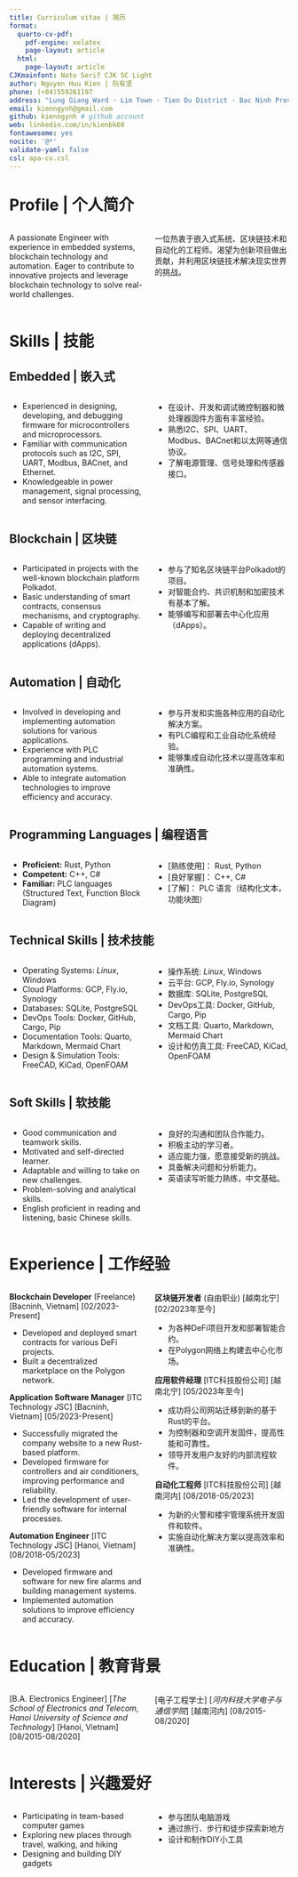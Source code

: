 ```yaml
---
title: Curriculum vitae | 简历
format:
  quarto-cv-pdf:
    pdf-engine: xelatex
    page-layout: article
  html: 
    page-layout: article
CJKmainfont: Noto Serif CJK SC Light
author: Nguyen Huu Kien | 阮有坚
phone: (+84)559261197
address: "Lung Giang Ward · Lim Town · Tien Du District · Bac Ninh Province · Vietnam | 越南 · 北宁省 · 仙游县 · 仙游县 · 林镇 · 陇江村 "
email: kienngynh@gmail.com
github: kienngynh # github account
web: linkedin.com/in/kienbk60
fontawesome: yes
nocite: '@*'
validate-yaml: false
csl: apa-cv.csl
---
```


# Profile | 个人简介

:::: {.columns}
::: {.column width="50%"}
A passionate Engineer with experience in embedded systems, blockchain technology and automation. Eager to contribute to innovative projects and leverage blockchain technology to solve real-world challenges.
:::
::: {.column width="50%"}
一位热衷于嵌入式系统、区块链技术和自动化的工程师。渴望为创新项目做出贡献，并利用区块链技术解决现实世界的挑战。
:::
::::

# Skills | 技能
## Embedded | 嵌入式

:::: {.columns}
::: {.column width="50%"}
* Experienced in designing, developing, and debugging firmware for microcontrollers and microprocessors.
* Familiar with communication protocols such as I2C, SPI, UART, Modbus, BACnet, and Ethernet.
* Knowledgeable in power management, signal processing, and sensor interfacing.
:::
::: {.column width="50%"}
* 在设计、开发和调试微控制器和微处理器固件方面有丰富经验。
* 熟悉I2C、SPI、UART、Modbus、BACnet和以太网等通信协议。
* 了解电源管理、信号处理和传感器接口。
:::
::::

## Blockchain | 区块链 

:::: {.columns}
::: {.column width="50%"}
* Participated in projects with the well-known blockchain platform Polkadot.
* Basic understanding of smart contracts, consensus mechanisms, and cryptography.
* Capable of writing and deploying decentralized applications (dApps).
:::
::: {.column width="50%"}
* 参与了知名区块链平台Polkadot的项目。
* 对智能合约、共识机制和加密技术有基本了解。
* 能够编写和部署去中心化应用（dApps）。
:::
::::

## Automation | 自动化
:::: {.columns}
::: {.column width="50%"}
* Involved in developing and implementing automation solutions for various applications.
* Experience with PLC programming and industrial automation systems.
* Able to integrate automation technologies to improve efficiency and accuracy.
:::
::: {.column width="50%"}
* 参与开发和实施各种应用的自动化解决方案。
* 有PLC编程和工业自动化系统经验。
* 能够集成自动化技术以提高效率和准确性。
:::
::::

## Programming Languages | 编程语言

:::: {.columns}
::: {.column width="50%"}
* **Proficient:** Rust, Python
* **Competent:** C++, C#
* **Familiar:** PLC languages (Structured Text, Function Block Diagram)
:::
::: {.column width="50%"}
* [熟练使用]： Rust, Python
* [良好掌握]： C++, C#
* [了解]： PLC 语言（结构化文本，功能块图）
:::
::::

## Technical Skills | 技术技能

:::: {.columns}
::: {.column width="50%"}
* Operating Systems: *Linux*, Windows
* Cloud Platforms: GCP, Fly.io, Synology
* Databases: SQLite, PostgreSQL
* DevOps Tools: Docker, GitHub, Cargo, Pip
* Documentation Tools: Quarto, Markdown, Mermaid Chart
* Design & Simulation Tools: FreeCAD, KiCad, OpenFOAM
:::
::: {.column width="50%"}
* 操作系统: *Linux*, Windows
* 云平台: GCP, Fly.io, Synology
* 数据库: SQLite, PostgreSQL
* DevOps工具: Docker, GitHub, Cargo, Pip
* 文档工具: Quarto, Markdown, Mermaid Chart
* 设计和仿真工具: FreeCAD, KiCad, OpenFOAM
:::
::::

## Soft Skills | 软技能

:::: {.columns}
::: {.column width="50%"}
* Good communication and teamwork skills.
* Motivated and self-directed learner.
* Adaptable and willing to take on new challenges.
* Problem-solving and analytical skills.
* English proficient in reading and listening, basic Chinese skills.
:::
::: {.column width="50%"}
* 良好的沟通和团队合作能力。
* 积极主动的学习者。
* 适应能力强，愿意接受新的挑战。
* 具备解决问题和分析能力。
* 英语读写听能力熟练，中文基础。
:::
::::

# Experience | 工作经验

:::: {.columns}
::: {.column width="50%"}
**Blockchain Developer** (Freelance)
[Bacninh, Vietnam]
[02/2023-Present]

* Developed and deployed smart contracts for various DeFi projects.
* Built a decentralized marketplace on the Polygon network.

**Application Software Manager**
[ITC Technology JSC]
[Bacninh, Vietnam]
[05/2023-Present]

* Successfully migrated the company website to a new Rust-based platform.
* Developed firmware for controllers and air conditioners, improving performance and reliability.
* Led the development of user-friendly software for internal processes.

**Automation Engineer**
[ITC Technology JSC]
[Hanoi, Vietnam]
[08/2018-05/2023]

* Developed firmware and software for new fire alarms and building management systems.
* Implemented automation solutions to improve efficiency and accuracy.
:::
::: {.column width="50%"}
**区块链开发者** (自由职业)
[越南北宁]
[02/2023年至今]

* 为各种DeFi项目开发和部署智能合约。
* 在Polygon网络上构建去中心化市场。

**应用软件经理**
[ITC科技股份公司]
[越南北宁]
[05/2023年至今]

* 成功将公司网站迁移到新的基于Rust的平台。
* 为控制器和空调开发固件，提高性能和可靠性。
* 领导开发用户友好的内部流程软件。

**自动化工程师**
[ITC科技股份公司]
[越南河内]
[08/2018-05/2023]

* 为新的火警和楼宇管理系统开发固件和软件。
* 实施自动化解决方案以提高效率和准确性。
:::
::::

# Education | 教育背景

:::: {.columns}
::: {.column width="50%"}
[B.A. Electronics Engineer]
[*The School of Electronics and Telecom, Hanoi University of Science and Technology*]
[Hanoi, Vietnam]
[08/2015-08/2020]
:::
::: {.column width="50%"}
[电子工程学士]
[*河内科技大学电子与通信学院*]
[越南河内]
[08/2015-08/2020]
:::
::::

# Interests | 兴趣爱好

:::: {.columns}
::: {.column width="50%"}
* Participating in team-based computer games
* Exploring new places through travel, walking, and hiking
* Designing and building DIY gadgets
:::
::: {.column width="50%"}
* 参与团队电脑游戏
* 通过旅行、步行和徒步探索新地方
* 设计和制作DIY小工具
:::
::::
